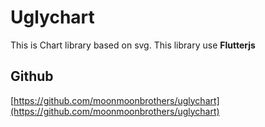 
<Meta title="Introduction" />

# Uglychart
This is Chart library based on svg. This library use **Flutterjs**


## Github

[https://github.com/moonmoonbrothers/uglychart](https://github.com/moonmoonbrothers/uglychart)
